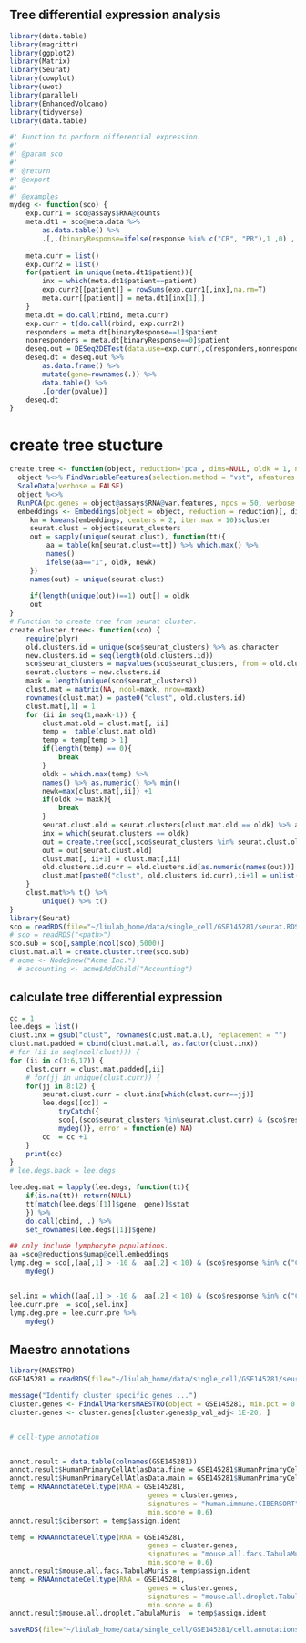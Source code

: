 ## Tree differential expression analysis
```r
library(data.table)
library(magrittr)
library(ggplot2)
library(Matrix)
library(Seurat)
library(cowplot)
library(uwot)
library(parallel)
library(EnhancedVolcano)
library(tidyverse)
library(data.table)
```
```r
#' Function to perform differential expression. 
#'
#' @param sco 
#'
#' @return
#' @export
#'
#' @examples
mydeg <- function(sco) {
    exp.curr1 = sco@assays$RNA@counts
    meta.dt1 = sco@meta.data %>%
        as.data.table() %>%
        .[,.(binaryResponse=ifelse(response %in% c("CR", "PR"),1 ,0) , patient=patient.name)] 
    
    meta.curr = list()
    exp.curr2 = list()
    for(patient in unique(meta.dt1$patient)){
        inx = which(meta.dt1$patient==patient)
        exp.curr2[[patient]] = rowSums(exp.curr1[,inx],na.rm=T)
        meta.curr[[patient]] = meta.dt1[inx[1],]
    }
    meta.dt = do.call(rbind, meta.curr)
    exp.curr = t(do.call(rbind, exp.curr2))
    responders = meta.dt[binaryResponse==1]$patient
    nonresponders = meta.dt[binaryResponse==0]$patient
    deseq.out = DESeq2DETest(data.use=exp.curr[,c(responders,nonresponders)], cells.1=responders, cells.2=nonresponders)
    deseq.dt = deseq.out %>%
        as.data.frame() %>%
        mutate(gene=rownames(.)) %>%
        data.table() %>% 
        .[order(pvalue)]
    deseq.dt
}


```

# create tree stucture
```r
create.tree <- function(object, reduction='pca', dims=NULL, oldk = 1, newk = 2) {
  object %<>% FindVariableFeatures(selection.method = "vst", nfeatures = 2000) %>% 
  ScaleData(verbose = FALSE) 
  object %<>% 
  RunPCA(pc.genes = object@assays$RNA@var.features, npcs = 50, verbose = FALSE)
  embeddings <- Embeddings(object = object, reduction = reduction)[, dims]
     km = kmeans(embeddings, centers = 2, iter.max = 10)$cluster
     seurat.clust = object$seurat_clusters
     out = sapply(unique(seurat.clust), function(tt){
         aa = table(km[seurat.clust==tt]) %>% which.max() %>%
         names() 
         ifelse(aa=="1", oldk, newk)
     }) 
     names(out) = unique(seurat.clust)
     
     if(length(unique(out))==1) out[] = oldk
     out
}
# Function to create tree from seurat cluster. 
create.cluster.tree<- function(sco) {
    require(plyr)
    old.clusters.id = unique(sco$seurat_clusters) %>% as.character
    new.clusters.id = seq(length(old.clusters.id))
    sco$seurat_clusters = mapvalues(sco$seurat_clusters, from = old.clusters.id, to = new.clusters.id)
    seurat.clusters = new.clusters.id
    maxk = length(unique(sco$seurat_clusters))
    clust.mat = matrix(NA, ncol=maxk, nrow=maxk)
    rownames(clust.mat) = paste0("clust", old.clusters.id) 
    clust.mat[,1] = 1
    for (ii in seq(1,maxk-1)) {
        clust.mat.old = clust.mat[, ii] 
        temp =  table(clust.mat.old) 
        temp = temp[temp > 1]
        if(length(temp) == 0){ 
            break
        }
        oldk = which.max(temp) %>% 
        names() %>% as.numeric() %>% min()
        newk=max(clust.mat[,ii]) +1
        if(oldk >= maxk){ 
            break
        }
        seurat.clust.old = seurat.clusters[clust.mat.old == oldk] %>% as.character
        inx = which(seurat.clusters == oldk)
        out = create.tree(sco[,sco$seurat_clusters %in% seurat.clust.old], reduction="pca", oldk, newk, dims = 1:20)
        out = out[seurat.clust.old]
        clust.mat[, ii+1] = clust.mat[,ii]
        old.clusters.id.curr = old.clusters.id[as.numeric(names(out))]
        clust.mat[paste0("clust", old.clusters.id.curr),ii+1] = unlist(out)
    }
    clust.mat%>% t() %>%
        unique() %>% t()
}
library(Seurat)
sco = readRDS(file="~/liulab_home/data/single_cell/GSE145281/seurat.RDS")
# sco = readRDS("<path>")
sco.sub = sco[,sample(ncol(sco),5000)]
clust.mat.all = create.cluster.tree(sco.sub)
# acme <- Node$new("Acme Inc.")
  # accounting <- acme$AddChild("Accounting")


```


## calculate tree differential expression 
```r

cc = 1
lee.degs = list()
clust.inx = gsub("clust", rownames(clust.mat.all), replacement = "")
clust.mat.padded = cbind(clust.mat.all, as.factor(clust.inx))
# for (ii in seq(ncol(clust))) {
for (ii in c(1:6,17)) {
    clust.curr = clust.mat.padded[,ii]
    # for(jj in unique(clust.curr)) {
    for(jj in 8:12) {
        seurat.clust.curr = clust.inx[which(clust.curr==jj)]
        lee.degs[[cc]] = 
            tryCatch({
            sco[,(sco$seurat_clusters %in%seurat.clust.curr) & (sco$response %in% c("CR", "PD"))] %>%
            mydeg()}, error = function(e) NA)
        cc  = cc +1
    }
    print(cc)
}
# lee.degs.back = lee.degs

lee.deg.mat = lapply(lee.degs, function(tt){ 
    if(is.na(tt)) return(NULL)
    tt[match(lee.degs[[1]]$gene, gene)]$stat
    }) %>%
    do.call(cbind, .) %>%
    set_rownames(lee.degs[[1]]$gene)

## only include lymphocyte populations. 
aa =sco@reductions$umap@cell.embeddings 
lymp.deg = sco[,(aa[,1] > -10 &  aa[,2] < 10) & (sco$response %in% c("CR", "PD"))] %>% 
    mydeg()


sel.inx = which((aa[,1] > -10 &  aa[,2] < 10) & (sco$response %in% c("CR", "PD")) & (sco$Treatment.Cycle=="C1D1"))
lee.curr.pre  = sco[,sel.inx]
lymp.deg.pre = lee.curr.pre %>% 
    mydeg()

```


## Maestro annotations 
```r
library(MAESTRO)
GSE145281 = readRDS(file="~/liulab_home/data/single_cell/GSE145281/seurat.RDS") 

message("Identify cluster specific genes ...")
cluster.genes <- FindAllMarkersMAESTRO(object = GSE145281, min.pct = 0.1, logfc.threshold = 0.25, only.pos = TRUE)
cluster.genes <- cluster.genes[cluster.genes$p_val_adj< 1E-20, ]


# cell-type annotation


annot.result = data.table(colnames(GSE145281)) 
annot.result$HumanPrimaryCellAtlasData.fine = GSE145281$HumanPrimaryCellAtlasData.fine
annot.result$HumanPrimaryCellAtlasData.main = GSE145281$HumanPrimaryCellAtlasData.main
temp = RNAAnnotateCelltype(RNA = GSE145281,
                                  genes = cluster.genes,
                                  signatures = "human.immune.CIBERSORT",
                                  min.score = 0.6)
annot.result$cibersort = temp$assign.ident 

temp = RNAAnnotateCelltype(RNA = GSE145281,
                                  genes = cluster.genes,
                                  signatures = "mouse.all.facs.TabulaMuris",
                                  min.score = 0.6)
annot.result$mouse.all.facs.TabulaMuris = temp$assign.ident 
temp = RNAAnnotateCelltype(RNA = GSE145281,
                                  genes = cluster.genes,
                                  signatures = "mouse.all.droplet.TabulaMuris",
                                  min.score = 0.6)
annot.result$mouse.all.droplet.TabulaMuris  = temp$assign.ident 

saveRDS(file="~/liulab_home/data/single_cell/GSE145281/cell.annotations.RDS",annot.result)
```